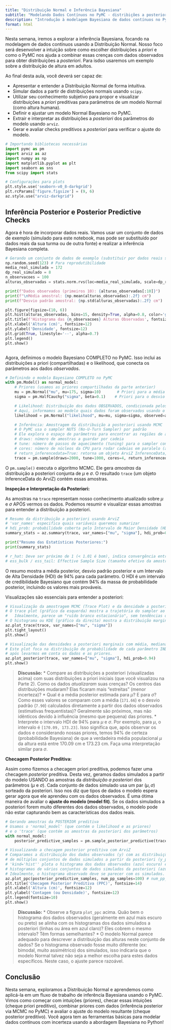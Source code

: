 ```yaml
---
title: "Distribuição Normal e Inferência Bayesiana"
subtitle: "Modelando Dados Contínuos no PyMC - distribições a posteriori"
description: "Introdução à modelagem Bayesiana de dados contínuos no PyMC e estimativa da posteriori."
format: html
---
```


Nesta semana, iremos a explorar a inferência Bayesiana, focando na modelagem de dados contínuos usando a Distribuição Normal. Nosso foco será desenvolver a intuição sobre como escolher distribuições a *priori* e como o PyMC nos ajuda a combinar essas crenças com dados observados para obter distribuições a *posteriori*. Para isdso usaremos um exemplo sobre a distribuição de altura em adultos.

::: {.callout-important title="Objetivos de Aprendizagem"}
Ao final desta aula, você deverá ser capaz de:

*   Apresentar e entender a Distribuição Normal de forma intuitiva.
*   Simular dados a partir de distribuições normais usando `scipy`.
*   Utilizar seu conhecimento subjetivo para propor e visualizar distribuições a *priori* preditivas para parâmetros de um modelo Normal (como altura humana).
*   Definir e ajustar um modelo Normal Bayesiano no PyMC.
*   Extrair e interpretar as distribuições a *posteriori* dos parâmetros do modelo usando `arviz`.
*   Gerar e avaliar checks preditivos a *posteriori* para verificar o ajuste do modelo.

:::

```python
# Importando bibliotecas necessárias
import pymc as pm
import arviz as az
import numpy as np
import matplotlib.pyplot as plt
import seaborn as sns
from scipy import stats

# Configurações para plots
plt.style.use('seaborn-v0_8-darkgrid')
plt.rcParams['figure.figsize'] = (9, 6)
az.style.use("arviz-darkgrid")
```

## Inferência Posterior e Posterior Predictive Checks

Agora é hora de incorporar dados reais. Vamos usar um conjunto de dados de exemplo (simulado para este notebook, mas pode ser substituído por dados reais da sua turma ou de outra fonte) e realizar a inferência Bayesiana completa.

```python
# Gerando um conjunto de dados de exemplo (substituir por dados reais se disponíveis)
np.random.seed(123) # Para reprodutibilidade
media_real_simulada = 172
dp_real_simulado = 8
n_observacoes = 100
alturas_observadas = stats.norm.rvs(loc=media_real_simulada, scale=dp_real_simulado, size=n_observacoes)

print(f"Dados observados (primeiros 10): {alturas_observadas[:10]}")
print(f"\nMédia amostral: {np.mean(alturas_observadas):.2f} cm")
print(f"Desvio padrão amostral: {np.std(alturas_observadas):.2f} cm")

plt.figure(figsize=(10, 6))
plt.hist(alturas_observadas, bins=15, density=True, alpha=0.8, color='gray', label='Dados Observados')
plt.title(f'Histograma das {n_observacoes} Alturas Observadas', fontsize=14)
plt.xlabel('Altura (cm)', fontsize=12)
plt.ylabel('Densidade', fontsize=12)
plt.grid(True, linestyle='--', alpha=0.7)
plt.legend()
plt.show()



```

Agora, definimos o modelo Bayesiano COMPLETO no PyMC. Isso inclui as distribuições a priori (compartilhadas) e o likelihood, que conecta os parâmetros aos dados *observados*.

```python
# Definindo o modelo Bayesiano COMPLETO no PyMC
with pm.Model() as normal_model:
    # Priores (usamos as priores compartilhadas da parte anterior)
    mu = pm.Normal("mu", mu=175, sigma=10)       # Priori para a média
    sigma = pm.HalfCauchy("sigma", beta=0.1)    # Priori para o desvio padrão

    # Likelihood: Distribuição dos dados OBSERVADOS, condicionada pelos parâmetros
    # Aqui, informamos ao modelo quais dados foram observados usando o argumento 'observed'
    likelihood = pm.Normal("likelihood", mu=mu, sigma=sigma, observed=alturas_observadas)

    # Inferência: Amostragem da distribuição a posteriori usando MCMC
    # O PyMC usa o sampler NUTS (No-U-Turn Sampler) por padrão
    # Ele explora o espaço de parâmetros para encontrar as regiões de alta probabilidade a posteriori
    # draws: número de amostras a guardar por cadeia
    # tune: número de passos de aquecimento (tuning) para o sampler convergir (descartados)
    # cores: número de núcleos da CPU para rodar cadeias em paralelo (acelera)
    # return_inferencedata=True: retorna um objeto ArviZ InferenceData, que é conveniente
    trace = pm.sample(draws=2000, tune=1000, cores=4, return_inferencedata=True, random_seed=42)
```

O `pm.sample()` executa o algoritmo MCMC. Ele gera *amostras* da distribuição a posteriori conjunta de $\mu$ e $\sigma$. O resultado `trace` (um objeto InferenceData do ArviZ) contém essas amostras.

**Inspeção e Interpretação da Posteriori:**

As amostras na `trace` representam nosso conhecimento atualizado sobre $\mu$ e $\sigma$ APÓS vermos os dados. Podemos resumir e visualizar essas amostras para entender a distribuição a posteriori.

```python
# Resumo da distribuição a posteriori usando ArviZ
# 'var_names' especifica quais variáveis queremos sumarizar
# hdi_prob: probabilidade coberta pelo Intervalo de Maior Densidade (HDI - Highest Density Interval)
summary_stats = az.summary(trace, var_names=["mu", "sigma"], hdi_prob=0.94, kind='stats')

print("Resumo das Estatísticas Posteriores:")
print(summary_stats)

# r_hat: Deve ser próximo de 1 (< 1.01 é bom), indica convergência entre as cadeias MCMC
# ess_bulk / ess_tail: Effective Sample Size (tamanho efetivo da amostra), indica eficiência da amostragem
```

O resumo mostra a média posterior, desvio padrão posterior e um Intervalo de Alta Densidade (HDI) de 94% para cada parâmetro. O HDI é um intervalo de credibilidade Bayesiano que contém 94% da massa de probabilidade posterior, incluindo os valores mais prováveis.

Visualizações são essenciais para entender a posteriori:

```python
# Visualização da amostragem MCMC (Trace Plot) e da densidade a posteriori marginal
# O trace plot (gráfico da esquerda) mostra a trajetória do sampler ao longo das iterações para cada cadeia.
#   Idealmente, parece um "ruído branco estacionário", sem tendências ou padrões óbvios.
# O histograma ou KDE (gráfico da direita) mostra a distribuição marginal a posteriori estimada de cada parâmetro.
az.plot_trace(trace, var_names=["mu", "sigma"])
plt.tight_layout()
plt.show()
```

```python
# Visualização das densidades a posteriori marginais com média, mediana e HDI
# Este plot foca na distribuição de probabilidade de cada parâmetro INDIVIDUALMENTE,
# após levarmos em conta os dados e as priores.
az.plot_posterior(trace, var_names=["mu", "sigma"], hdi_prob=0.94)
plt.show()
```

> **Discussão:**
> *   Compare as distribuições a posteriori (visualizadas acima) com suas distribuições a priori iniciais (que você visualizou na Parte 2). Como os dados *atualizaram* suas crenças? Os centros das distribuições mudaram? Elas ficaram mais "estreitas" (menor incerteza)?
> *   Qual é a média posterior estimada para $\mu$? E para $\sigma$? Como esses valores se comparam com a média (`171.66`) e o desvio padrão (`7.90`) calculados diretamente a partir dos dados observados (estimativas frequentistas)? Geralmente são próximos, mas não idênticos devido à influência (mesmo que pequena) das priores.
> *   Interprete o intervalo HDI de 94% para $\mu$ e $\sigma$. Por exemplo, para $\mu$, o intervalo é `[170.09, 173.23]`. Isso significa que, após observar os dados e considerando nossas priores, temos 94% de certeza (probabilidade Bayesiana) de que a verdadeira média populacional $\mu$ da altura está entre 170.09 cm e 173.23 cm. Faça uma interpretação similar para $\sigma$.

**Checagem Posterior Preditiva:**

Assim como fizemos a checagem priori preditiva, podemos fazer uma checagem *posterior* preditiva. Desta vez, geramos dados simulados a partir do modelo USANDO as amostras da *distribuição a posteriori* dos parâmetros ($\mu$ e $\sigma$). Cada conjunto de dados simulado usa um par $(\mu, \sigma)$ sorteado da posteriori. Isso nos diz que tipos de dados o modelo espera gerar agora que ele aprendeu com os dados observados. É uma ótima maneira de avaliar o **ajuste do modelo (model fit)**. Se os dados simulados a posteriori forem muito diferentes dos dados observados, o modelo pode não estar capturando bem as características dos dados reais.

```python
# Gerando amostras da POSTERIOR preditiva
# Usamos o 'normal_model' (que contém o likelihood e as priores)
# e o 'trace' (que contém as amostras da posteriori dos parâmetros)
with normal_model:
    posterior_predictive_samples = pm.sample_posterior_predictive(trace, var_names=["likelihood", "mu", "sigma"], random_seed=42)

```

```python
# Visualizando a checagem posterior preditiva com ArviZ
# Comparamos a distribuição dos dados observados (y) com as distribuições
# de múltiplos conjuntos de dados simulados a partir da posteriori (y_pred).
# 'kind='hist'' plota o histograma dos dados observados (azul escuro) e sobrepõe
# histogramas de vários conjuntos de dados simulados da posteriori (azul claro).
# Idealmente, o histograma observado deve se parecer com os simulados.
az.plot_ppc(posterior_predictive_samples, num_pp_samples=100) # num_pp_samples controla quantos datasets simulados mostrar
plt.title('Checagem Posterior Preditiva (PPC)', fontsize=14)
plt.xlabel('Altura (cm)', fontsize=12)
plt.ylabel('Contagem (ou Densidade)', fontsize=12)
plt.legend(fontsize=10)
plt.show()

```

> **Discussão:**
> *   Observe a figura `plot_ppc` acima. Quão bem o histograma dos dados observados (geralmente em azul mais escuro ou preto) se alinha com os histogramas dos dados simulados a posteriori (linhas ou área em azul claro)? Eles cobrem o mesmo intervalo? Têm formas semelhantes?
> *   O modelo Normal parece adequado para descrever a distribuição das alturas neste conjunto de dados? Se o histograma observado fosse muito diferente (ex: bimodal, muito assimétrico) dos simulados, isso indicaria que o modelo Normal talvez não seja a melhor escolha para estes dados específicos. Neste caso, o ajuste parece razoável.

## Conclusão

Nesta semana, exploramos a Distribuição Normal e aprendemos como aplicá-la em um fluxo de trabalho de inferência Bayesiana usando o PyMC. Vimos como começar com intuições (priores), checar essas intuições (cheque priori preditivo), combinar priores com dados (inferência posterior via MCMC no PyMC) e avaliar o ajuste do modelo resultante (cheque posterior preditivo). Você agora tem as ferramentas básicas para modelar dados contínuos com incerteza usando a abordagem Bayesiana no Python!
